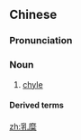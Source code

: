 ==Chinese==
{{zh-forms}}
{{wikipedia|lang=zh}}

===Pronunciation===
{{zh-pron
|m=rǔmí
|c=jyu5 mei4
|cat=n
}}

===Noun===
{{zh-noun}}

# {{lb|zh|physiology}} [[chyle]]

====Derived terms====
{{zh-der|乳糜瀉|乳糜微粒}}

[[zh:乳糜]]